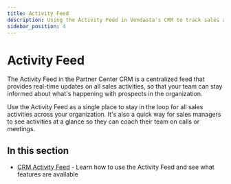 ```yaml
---
title: Activity Feed
description: Using the Activity Feed in Vendasta's CRM to track sales activities across your organization
sidebar_position: 4
---
```


# Activity Feed

The Activity Feed in the Partner Center CRM is a centralized feed that provides real-time updates on all sales activities, so that your team can stay informed about what's happening with prospects in the organization.

Use the Activity Feed as a single place to stay in the loop for all sales activities across your organization. It's also a quick way for sales managers to see activities at a glance so they can coach their team on calls or meetings.

## In this section

- [CRM Activity Feed](./crm-activity-feed.mdx) - Learn how to use the Activity Feed and see what features are available